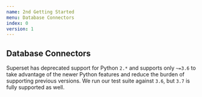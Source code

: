 ```yaml
---
name: 2nd Getting Started 
menu: Database Connectors 
index: 0
version: 1
---
```


Database Connectors
-------------

Superset has deprecated support for Python `2.*` and supports
only `~=3.6` to take advantage of the newer Python features and reduce
the burden of supporting previous versions. We run our test suite
against `3.6`, but `3.7` is fully supported as well.
